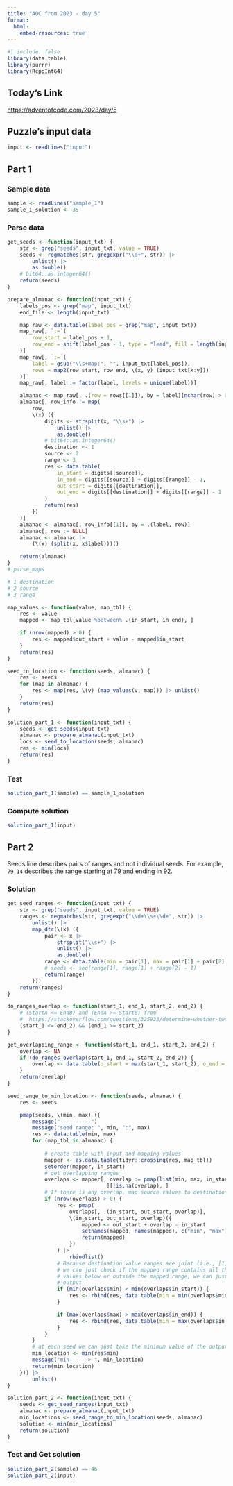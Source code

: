 ```yaml
---
title: "AOC from 2023 - day 5"
format:
  html:
    embed-resources: true
---
```

```r
#| include: false
library(data.table)
library(purrr)
library(RcppInt64)
```

## Today's Link

<https://adventofcode.com/2023/day/5>

## Puzzle's input data

```r
input <- readLines("input")
```


## Part 1

### Sample data

```r
sample <- readLines("sample_1")
sample_1_solution <- 35
```

### Parse data

```r
get_seeds <- function(input_txt) {
    str <- grep("seeds", input_txt, value = TRUE)
    seeds <- regmatches(str, gregexpr("\\d+", str)) |>
        unlist() |>
        as.double()
    # bit64::as.integer64()
    return(seeds)
}

prepare_almanac <- function(input_txt) {
    labels_pos <- grep("map", input_txt)
    end_file <- length(input_txt)

    map_raw <- data.table(label_pos = grep("map", input_txt))
    map_raw[, `:=`(
        row_start = label_pos + 1,
        row_end = shift(label_pos - 1, type = "lead", fill = length(input_txt))
    )]
    map_raw[, `:=`(
        label = gsub("\\s+map:", "", input_txt[label_pos]),
        rows = map2(row_start, row_end, \(x, y) (input_txt[x:y]))
    )]
    map_raw[, label := factor(label, levels = unique(label))]

    almanac <- map_raw[, .(row = rows[[1]]), by = label][nchar(row) > 0, ]
    almanac[, row_info := map(
        row,
        \(x) ({
            digits <- strsplit(x, "\\s+") |>
                unlist() |>
                as.double()
            # bit64::as.integer64()
            destination <- 1
            source <- 2
            range <- 3
            res <- data.table(
                in_start = digits[[source]],
                in_end = digits[[source]] + digits[[range]] - 1,
                out_start = digits[[destination]],
                out_end = digits[[destination]] + digits[[range]] - 1
            )
            return(res)
        })
    )]
    almanac <- almanac[, row_info[[1]], by = .(label, row)]
    almanac[, row := NULL]
    almanac <- almanac |>
        (\(x) (split(x, x$label)))()

    return(almanac)
}
# parse_maps

# 1 destination
# 2 source
# 3 range

map_values <- function(value, map_tbl) {
    res <- value
    mapped <- map_tbl[value %between% .(in_start, in_end), ]

    if (nrow(mapped) > 0) {
        res <- mapped$out_start + value - mapped$in_start
    }
    return(res)
}

seed_to_location <- function(seeds, almanac) {
    res <- seeds
    for (map in almanac) {
        res <- map(res, \(v) (map_values(v, map))) |> unlist()
    }
    return(res)
}

solution_part_1 <- function(input_txt) {
    seeds <- get_seeds(input_txt)
    almanac <- prepare_almanac(input_txt)
    locs <- seed_to_location(seeds, almanac)
    res <- min(locs)
    return(res)
}
```

### Test

```r
solution_part_1(sample) == sample_1_solution 
```

### Compute solution


```r
solution_part_1(input)

```

## Part 2

Seeds line describes pairs of ranges and not individual seeds.
For example, `79 14` describes the range starting at 79 and ending in 92. 

### Solution


```r
get_seed_ranges <- function(input_txt) {
    str <- grep("seeds", input_txt, value = TRUE)
    ranges <- regmatches(str, gregexpr("\\d+\\s+\\d+", str)) |>
        unlist() |>
        map_dfr(\(x) ({
            pair <- x |>
                strsplit("\\s+") |>
                unlist() |>
                as.double()
            range <- data.table(min = pair[1], max = pair[1] + pair[2] - 1)
            # seeds <- seq(range[1], range[1] + range[2] - 1)
            return(range)
        }))
    return(ranges)
}

do_ranges_overlap <- function(start_1, end_1, start_2, end_2) {
    # (StartA <= EndB) and (EndA >= StartB) from
    #  https://stackoverflow.com/questions/325933/determine-whether-two-date-ranges-overlap/325964#325964
    (start_1 <= end_2) && (end_1 >= start_2)
}

get_overlapping_range <- function(start_1, end_1, start_2, end_2) {
    overlap <- NA
    if (do_ranges_overlap(start_1, end_1, start_2, end_2)) {
        overlap <- data.table(o_start = max(start_1, start_2), o_end = min(end_1, end_2))
    }
    return(overlap)
}

seed_range_to_min_location <- function(seeds, almanac) {
    res <- seeds

    pmap(seeds, \(min, max) ({
        message("----------")
        message("seed range: ", min, ":", max)
        res <- data.table(min, max)
        for (map_tbl in almanac) {
            
            # create table with input and mapping values
            mapper <- as.data.table(tidyr::crossing(res, map_tbl))
            setorder(mapper, in_start)
            # get overlapping ranges
            overlaps <- mapper[, overlap := pmap(list(min, max, in_start, in_end), get_overlapping_range)
                                ][!is.na(overlap), ]
            # If there is any overlap, map source values to destination values
            if (nrow(overlaps) > 0) {
                res <- pmap(
                    overlaps[, .(in_start, out_start, overlap)],
                    \(in_start, out_start, overlap)({
                        mapped <- out_start + overlap - in_start
                        setnames(mapped, names(mapped), c("min", "max"))
                        return(mapped)
                    })
                ) |>
                    rbindlist()
                # Because destination value ranges are joint (i.e., [1,2], [3,4] and [5, 19])
                # we can just check if the mapped range contains all the source range values. If there any destination
                # values below or outside the mapped range, we can just append them these ranges to the destination
                # output 
                if (min(overlaps$min) < min(overlaps$in_start)) {
                    res <- rbind(res, data.table(min = min(overlaps$min), max = min(overlaps$in_start) - 1))
                }

                if (max(overlaps$max) > max(overlaps$in_end)) {
                    res <- rbind(res, data.table(min = max(overlaps$in_end) + 1, max = max(overlaps$max)))
                }
            }
        }
        # at each seed we can just take the minimum value of the output
        min_location <- min(res$min)
        message("min -----> ", min_location)
        return(min_location)
    })) |>
        unlist()
}

solution_part_2 <- function(input_txt) {
    seeds <- get_seed_ranges(input_txt)
    almanac <- prepare_almanac(input_txt)
    min_locations <- seed_range_to_min_location(seeds, almanac)
    solution <- min(min_locations)
    return(solution)
}


```

### Test and Get solution
```r
solution_part_2(sample) == 46
solution_part_2(input)
```